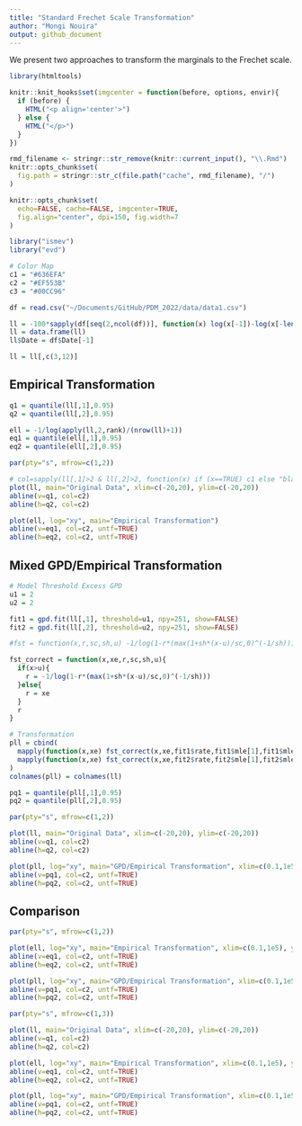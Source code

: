 ```yaml
---
title: "Standard Frechet Scale Transformation"
author: "Mongi Nouira"
output: github_document
---
```


We present two approaches to transform the marginals to the Frechet scale. 

```r
library(htmltools)

knitr::knit_hooks$set(imgcenter = function(before, options, envir){
  if (before) {
    HTML("<p align='center'>")
  } else {
    HTML("</p>")
  }
})

rmd_filename <- stringr::str_remove(knitr::current_input(), "\\.Rmd")
knitr::opts_chunk$set(
  fig.path = stringr::str_c(file.path("cache", rmd_filename), "/")
)

knitr::opts_chunk$set(
  echo=FALSE, cache=FALSE, imgcenter=TRUE, 
  fig.align="center", dpi=150, fig.width=7
)

library("ismev")
library("evd")

# Color Map
c1 = "#636EFA"
c2 = "#EF553B"
c3 = "#00CC96"
```

```r
df = read.csv("~/Documents/GitHub/PDM_2022/data/data1.csv")

ll = -100*sapply(df[seq(2,ncol(df))], function(x) log(x[-1])-log(x[-length(df$Date)]))
ll = data.frame(ll)
ll$Date = df$Date[-1]

ll = ll[,c(3,12)]
```

## Empirical Transformation

```r
q1 = quantile(ll[,1],0.95)
q2 = quantile(ll[,2],0.95)

ell = -1/log(apply(ll,2,rank)/(nrow(ll)+1))
eq1 = quantile(ell[,1],0.95)
eq2 = quantile(ell[,2],0.95)

par(pty="s", mfrow=c(1,2))

# col=sapply(ll[,1]>2 & ll[,2]>2, function(x) if (x==TRUE) c1 else "black")
plot(ll, main="Original Data", xlim=c(-20,20), ylim=c(-20,20))
abline(v=q1, col=c2)
abline(h=q2, col=c2)

plot(ell, log="xy", main="Empirical Transformation")
abline(v=eq1, col=c2, untf=TRUE)
abline(h=eq2, col=c2, untf=TRUE)
```

## Mixed GPD/Empirical Transformation

```r
# Model Threshold Excess GPD
u1 = 2
u2 = 2

fit1 = gpd.fit(ll[,1], threshold=u1, npy=251, show=FALSE)
fit2 = gpd.fit(ll[,2], threshold=u2, npy=251, show=FALSE)

#fst = function(x,r,sc,sh,u) -1/log(1-r*(max(1+sh*(x-u)/sc,0)^(-1/sh)))

fst_correct = function(x,xe,r,sc,sh,u){
  if(x>u){
    r = -1/log(1-r*(max(1+sh*(x-u)/sc,0)^(-1/sh)))
  }else{
    r = xe
  }
  r
}

# Transformation
pll = cbind(
  mapply(function(x,xe) fst_correct(x,xe,fit1$rate,fit1$mle[1],fit1$mle[2],u1), ll[,1], ell[,1]),
  mapply(function(x,xe) fst_correct(x,xe,fit2$rate,fit2$mle[1],fit2$mle[2],u2), ll[,2], ell[,2])
)
colnames(pll) = colnames(ll)
```

```r
pq1 = quantile(pll[,1],0.95)
pq2 = quantile(pll[,2],0.95)

par(pty="s", mfrow=c(1,2))

plot(ll, main="Original Data", xlim=c(-20,20), ylim=c(-20,20))
abline(v=q1, col=c2)
abline(h=q2, col=c2)

plot(pll, log="xy", main="GPD/Empirical Transformation", xlim=c(0.1,1e5), ylim=c(0.1,1e5))
abline(v=pq1, col=c2, untf=TRUE)
abline(h=pq2, col=c2, untf=TRUE)
```

## Comparison

```r
par(pty="s", mfrow=c(1,2))

plot(ell, log="xy", main="Empirical Transformation", xlim=c(0.1,1e5), ylim=c(0.1,1e5))
abline(v=eq1, col=c2, untf=TRUE)
abline(h=eq2, col=c2, untf=TRUE)

plot(pll, log="xy", main="GPD/Empirical Transformation", xlim=c(0.1,1e5), ylim=c(0.1,1e5))
abline(v=pq1, col=c2, untf=TRUE)
abline(h=pq2, col=c2, untf=TRUE)
```

```r
par(pty="s", mfrow=c(1,3))

plot(ll, main="Original Data", xlim=c(-20,20), ylim=c(-20,20))
abline(v=q1, col=c2)
abline(h=q2, col=c2)

plot(ell, log="xy", main="Empirical Transformation", xlim=c(0.1,1e5), ylim=c(0.1,1e5))
abline(v=eq1, col=c2, untf=TRUE)
abline(h=eq2, col=c2, untf=TRUE)

plot(pll, log="xy", main="GPD/Empirical Transformation", xlim=c(0.1,1e5), ylim=c(0.1,1e5))
abline(v=pq1, col=c2, untf=TRUE)
abline(h=pq2, col=c2, untf=TRUE)
```

